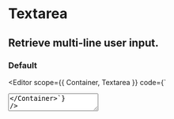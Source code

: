 
<Spacer y={0.6} />

# Textarea

<Spacer y={0.8} />

## Retrieve multi-line user input.

<Spacer y={2} />

### Default

<Editor
  scope={{ Container, Textarea }}
  code={`<Container>
  <Textarea
    placeholder="Lorem ipsum dolor sit amet, consectetur adipiscing elit, sed do eiusmod tempor incididunt ut labore et dolore magna aliqua. Ut enim ad minim veniam, quis nostrud exercitation ullamco laboris nisi ut aliquip ex ea commodo consequat."
  />
</Container>`}
/>

<Spacer y={2} />

### Disabled

<Editor
  scope={{ Container, Textarea }}
  code={`<Container>
  <Textarea
    disabled
    placeholder="Lorem ipsum dolor sit amet, consectetur adipiscing elit, sed do eiusmod tempor incididunt ut labore et dolore magna aliqua. Ut enim ad minim veniam, quis nostrud exercitation ullamco laboris nisi ut aliquip ex ea commodo consequat."
  />
</Container>`}
/>

<Spacer y={2} />

### Error

<Editor
  scope={{ Container, Textarea }}
  code={`<Container>
  <Textarea
    errored
    defaultValue="Lorem ipsum dolor sit amet, consectetur adipiscing elit, sed do eiusmod tempor incididunt ut labore et dolore magna aliqua. Ut enim ad minim veniam, quis nostrud exercitation ullamco laboris nisi ut aliquip ex ea commodo consequat."
  />
</Container>`}
/>

<Spacer y={4} />

